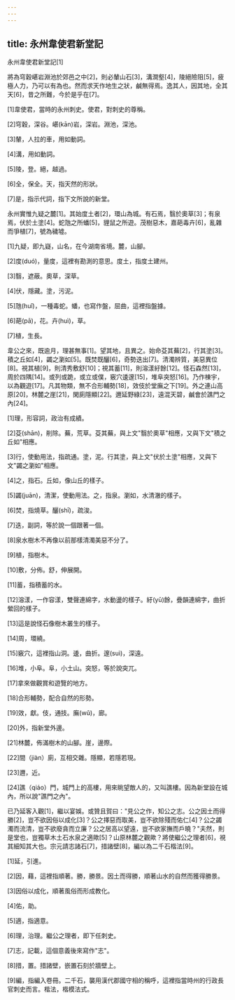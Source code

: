 ```yaml
---
---
---
```

title: 永州韋使君新堂記
---




永州韋使君新堂記[1]

將為穹穀嵁岩淵池於郊邑之中[2]，則必輦山石[3]，溝澗壑[4]，陵絕險阻[5]，疲極人力，乃可以有為也。然而求天作地生之狀，鹹無得焉。逸其人，因其地，全其天[6]，昔之所難，今於是乎在[7]。

[1]韋使君，當時的永州刺史。使君，對刺史的尊稱。

[2]穹穀，深谷。嵁(kān)岩，深岩。淵池，深池。

[3]輦，人拉的車，用如動詞。

[4]溝，用如動詞。

[5]陵，登。絕，越過。

[6]全，保全。天，指天然的形狀。

[7]是，指示代詞，指下文所說的新堂。

永州實惟九疑之麓[1]。其始度土者[2]，環山為城。有石焉，翳於奧草[3]；有泉焉，伏於土塗[4]。蛇虺之所蟠[5]，貍鼠之所遊。茂樹惡木，嘉葩毒卉[6]，亂雜而爭植[7]，號為穢墟。

[1]九疑，即九嶷，山名，在今湖南省境。麓，山腳。

[2]度(duó)，量度，這裡有勘測的意思。度土，指度土建州。

[3]翳，遮蔽。奧草，深草。

[4]伏，隱藏。塗，污泥。

[5]虺(huǐ)，一種毒蛇。蟠，也寫作盤，屈曲，這裡指盤據。

[6]葩(pā)，花。卉(huì)，草。

[7]植，生長。

韋公之來，既逾月，理甚無事[1]。望其地，且異之。始命芟其蕪[2]，行其塗[3]。積之丘如[4]，蠲之瀏如[5]。既焚既釃[6]，奇勢迭出[7]。清濁辨質，美惡異位[8]。視其植[9]，則清秀敷舒[10]；視其蓄[11]，則溶漾紆餘[12]。怪石森然[13]，周於四隅[14]。或列或跪，或立或僕，竅穴逶邃[15]，堆阜突怒[16]。乃作棟宇，以為觀遊[17]。凡其物類，無不合形輔勢[18]，效伎於堂廡之下[19]。外之連山高原[20]，林麓之崖[21]，閑廁隱顯[22]。邇延野綠[23]，遠混天碧，鹹會於譙門之內[24]。

[1]理，形容詞，政治有成績。

[2]芟(shān)，削除。蕪，荒草。芟其蕪，與上文"翳於奧草"相應，又與下文"積之丘如"相應。

[3]行，使動用法，指疏通。塗，泥。行其塗，與上文"伏於土塗"相應，又與下文"蠲之瀏如"相應。

[4]之，指石。丘如，像山丘的樣子。

[5]蠲(juān)，清潔，使動用法。之，指泉。瀏如，水清澈的樣子。

[6]焚，指燒草。釃(shī)，疏浚。

[7]迭，副詞，等於說一個跟著一個。

[8]泉水樹木不再像以前那樣清濁美惡不分了。

[9]植，指樹木。

[10]敷，分佈。舒，伸展開。

[11]蓄，指積蓄的水。

[12]溶漾，一作容漾，雙聲連綿字，水動盪的樣子。紆(yū)餘，疊韻連綿字，曲折縈回的樣子。

[13]這是說怪石像樹木叢生的樣子。

[14]周，環繞。

[15]竅穴，這裡指山洞。逶，曲折。邃(suì)，深遠。

[16]堆，小阜。阜，小土山。突怒，等於說突兀。

[17]拿來做觀賞和遊覽的地方。

[18]合形輔勢，配合自然的形勢。

[19]效，獻。伎，通技。廡(wǔ)，廊。

[20]外，指新堂外邊。

[21]林麓，佈滿樹木的山腳。崖，邊際。

[22]間（jiàn）廁，互相交雜。隱顯，若隱若現。

[23]邇，近。

[24]譙（qiáo）門，城門上的高樓，用來眺望敵人的，又叫譙樓。因為新堂設在城內，所以說"譙門之內"。

已乃延客入觀[1]，繼以宴娛。或贊且賀曰："見公之作，知公之志。公之因土而得勝[2]，豈不欲因俗以成化[3]？公之擇惡而取美，豈不欲除殘而佑仁[4]？公之蠲濁而流清，豈不欲廢貪而立廉？公之居高以望遠，豈不欲家撫而戶曉？"夫然，則是堂也，豈獨草木土石水泉之適歟[5]？山原林麓之觀歟？將使繼公之理者[6]，視其細知其大也。宗元請志諸石[7]，措諸壁[8]，編以為二千石楷法[9]。

[1]延，引進。

[2]因，藉，這裡指順著。勝，勝景。因土而得勝，順著山水的自然而獲得勝景。

[3]因俗以成化，順著風俗而形成教化。

[4]佑，助。

[5]適，指適意。

[6]理，治理。繼公之理者，即下任刺史。

[7]志，記載，這個意義後來寫作"志"。

[8]措，置。措諸壁，嵌置石刻於牆壁上。

[9]編，指編入卷冊。二千石，襲用漢代郡國守相的稱呼，這裡指當時州的行政長官刺史而言。楷法，楷模法式。